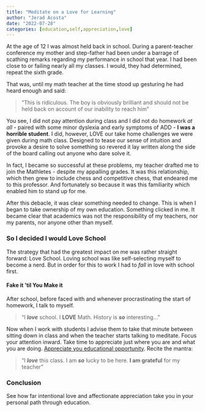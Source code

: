 ```yaml
---
title: "Meditate on a Love for Learning"
author: "Jerad Acosta"
date: "2022-07-28"
categories: [education,self,appreciation,love]
---
```


At the age of 12 I was almost held back in school. During a parent-teacher conference my mother and step-father had been under a barrage of scathing remarks regarding my performance in school that year. I had been close to or failing nearly all my classes. I would, they had determined, repeat the sixth grade.

That was, until my math teacher at the time stood up gesturing he had heard enough and said:

> "This is ridiculous. The boy is obviously brilliant and should not be held back on account of our inability to reach him"

You see, I did not pay attention during class and I did not do homework *at all* - paired with some minor dyslexia and early symptoms of ADD - **I was a horrible student**. I did, however, LOVE our take home challenges we were given during math class. Designed to tease our sense of intuition and provoke a desire to solve something so revered it lay written along the side of the board calling out anyone who dare solve it.

In fact, I became so successful at these problems, my teacher drafted me to join the Mathletes - despite my appalling grades. It was this relationship, which then grew to include chess and competitive chess, that endeared me to this professor. And fortunately so because it was this familiarity which enabled him to stand up for me.

After this debacle, it was clear something needed to change. This is when I began to take ownership of my own education. Something clicked in me. It became clear that academics was not the responsibility of my teachers, nor my parents, nor anyone other than myself.

### So I decided I would Love School

The strategy that had the greatest impact on me was rather straight forward: Love School. Loving school was like self-selecting myself to become a nerd. But in order for this to work I had to *fall* in love with school first.

#### Fake it 'til You Make it

After school, before faced with and whenever procrastinating the start of homework, I talk to myself.

> "I ***love*** school. I **LOVE** Math. History is ***so*** interesting..."

Now when I work with students I advise them to take that minute between sitting down in class and when the teacher starts talking to meditate. Focus your attention inward. Take time to appreciate just where you are and what you are doing. [Appreciate you educational opportunity](/posts/appreciation-of-our-educational-opportunity). Recite the mantra:

> "I ***love*** this class. I am ***so*** lucky to be here. **I am grateful** for my teacher"  

### Conclusion  

See how far intentional love and affectionate appreciation take you in your personal path through education.  